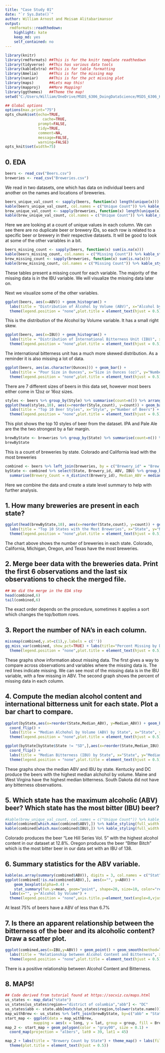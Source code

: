 ```yaml
---
title: "Case Study 01"
date: "`r Sys.Date()`"
author: William Arnost and Meisam Alitabarimansor
output:
  rmdformats::readthedown:
    highlight: kate
    keep_md: yes
    self_contained: no
---
```



```r
library(knitr)
library(rmdformats) ##This is for the knitr template readthedown
library(tidyverse)  ##This has various data tools
library(kableExtra) ##This is for table formatting
library(Amelia)     ##This is for the missing map
library(naniar)     ##This is for the pct missing plot
library(maps)       ##Lets map this!
library(mapproj)    ##More Mapping!
library(ggthemes)   ##Theme the map!
setwd("C:/Users/William/OneDrive/MSDS_6306_DoingDataScience/MSDS_6306_Homework/CaseStudy01")

## Global options
options(max.print="75")
opts_chunk$set(echo=TRUE,
	             cache=TRUE,
               prompt=FALSE,
               tidy=TRUE,
               comment=NA,
               message=FALSE,
               warning=FALSE)
opts_knit$set(width=75)
```
## 0. EDA
```r
beers <- read_csv("Beers.csv")
breweries <- read_csv("Breweries.csv")
```

We read in two datasets, one which has data on individual beers and another on the names and locations of breweries. 

```r
beers_unique_val_count <- sapply(beers, function(x) length(unique(x)))
kable(beers_unique_val_count, col.names = c("Unique Count")) %>% kable_styling(full_width = FALSE)
brew_unique_val_count <- sapply(breweries, function(x) length(unique(x)))
kable(brew_unique_val_count, col.names = c("Unique Count")) %>% kable_styling(full_width = FALSE)
```
Here we are looking at a count of unique values in each column. We can see there are no duplicate beer or brewery IDs, so each row is related to a specific beer or brewery in their respective datasets. It will be good to look at some of the other variables in a bit. 

```r
beers_missing_count <- sapply(beers, function(x) sum(is.na(x)))
kable(beers_missing_count, col.names = c("Missing Count")) %>% kable_styling(full_width = FALSE)
brew_missing_count <- sapply(breweries, function(x) sum(is.na(x)))
kable(brew_missing_count, col.names = c("Missing Count")) %>% kable_styling(full_width = FALSE)
```
These tables present a missing count for each variable. The majority of the missing data is in the IBU variable. We will visualize the missing data later on. 

Next we visualize some of the other variables.
```r
ggplot(beers, aes(x=ABV)) + geom_histogram() + 
  labs(title = "Distribution of Alcohol by Volume (ABV)", x="Alcohol by Volume", y="Number of Beers") +
  theme(legend.position = "none",plot.title = element_text(hjust = 0.5),axis.title.y=element_text(angle=0,vjust=1))
```

This is the distribution of the Alcohol by Volume variable. It has a small right skew.
```r
ggplot(beers, aes(x=IBU)) + geom_histogram() + 
  labs(title = "Distribution of International Bitterness Unit (IBU)", x="Bitterness (IBU)", y="Number of Beers") +
  theme(legend.position = "none",plot.title = element_text(hjust = 0.5),axis.title.y=element_text(angle=0,vjust=1))
```

The international bitterness unit has a much more skewed distribution. As a reminder it is also missing a lot of data.
```r
ggplot(beers, aes(as.character(Ounces))) + geom_bar() + 
  labs(title = "Pour Size in Ounces", x="Size in Ounces (oz)", y="Number of Beers") +
  theme(legend.position = "none",plot.title = element_text(hjust = 0.5),axis.title.y=element_text(angle=0,vjust=1))
```
There are 7 different sizes of beers in this data set, however most beers either come in 12oz or 16oz sizes. 

```r
styles <- beers %>% group_by(Style) %>% summarise(count=n()) %>% arrange(-count)
ggplot(head(styles,10), aes(x=reorder(Style,count), y=count)) + geom_bar(stat="identity") + coord_flip() +
  labs(title = "Top 10 Beer Styles", x="Style", y="Number of Beers") +
  theme(legend.position = "none",plot.title = element_text(hjust = 0.5),axis.title.y=element_text(angle=0,vjust=1))
```

This plot shows the top 10 styles of beer from the dataset. IPA and Pale Ale are the the two strongest by a fair margin.
```r
brewByState <- breweries %>% group_by(State) %>% summarise(count=n()) %>% arrange(-count)
brewByState
```

This is a count of breweries by state. Colorado and California lead with the most breweries

```r
combined <- beers %>% left_join(breweries, by = c("Brewery_id" = "Brew_ID")) %>% rename(Beer = "Name.x", Brewery = "Name.y")
byState <- combined %>% select(State, Brewery_id, ABV, IBU) %>% group_by(State) %>% 
  summarise(Brewery_Count = n_distinct(Brewery_id), Median_ABV = median(ABV,na.rm=TRUE), Median_IBU = median(IBU,na.rm=TRUE), Max_ABV = max(ABV,na.rm=TRUE), Max_IBU = max(IBU,na.rm=TRUE))
```
Here we combine the data and create a state level summary to help with further analysis.

## 1. How many breweries are present in each state?
```r
ggplot(head(brewByState,10), aes(x=reorder(State,count), y=count)) + geom_bar(stat = "identity") + coord_flip() +
  labs(title = "Top 10 States with the Most Breweries", x="State", y="Number of Breweries") +
  theme(legend.position = "none",plot.title = element_text(hjust = 0.5),axis.title.y=element_text(angle=0,vjust=1))
```

The chart above shows the number of breweries in each state. Colorado, California, Michigan, Oregon, and Texas have the most breweries.


## 2. Merge beer data with the breweries data. Print the first 6 observations and the last six observations to check the merged file.
```r
## We did the merge in the EDA step
head(combined,6)
tail(combined,6)
```
The exact order depends on the procedure, sometimes it applies a sort which changes the top/bottom rows.

## 3.   Report the number of NA's in each column.
```r
missmap(combined,y.at=c(1),y.labels = c(''))
gg_miss_var(combined, show_pct=TRUE) + labs(title="Percent Missing by Data Field") +
  theme(legend.position = "none",plot.title = element_text(hjust = 0.5),axis.title.y=element_text(angle=0,vjust=1))
```

These graphs show information about missing data. The first gives a way to compare across observations and variables where the missing data is. The red lines indicate missing. We can see most of the missing data is in the IBU variable, with a few missing in ABV. The second graph shows the percent of missing data in each column.

## 4.   Compute the median alcohol content and international bitterness unit for each state. Plot a bar chart to compare.
```r
ggplot(byState,aes(x=reorder(State,Median_ABV), y=Median_ABV)) + geom_bar(stat="identity") + 
  coord_flip() +
  labs(title = "Median Alchohol by Volume (ABV) by State", x="State", y="Median ABV") +
  theme(legend.position = "none",plot.title = element_text(hjust = 0.5),axis.title.y=element_text(angle=0,vjust=1))

ggplot(byState[byState$State != "SD",],aes(x=reorder(State,Median_IBU), y=Median_IBU)) + geom_bar(stat="identity") + 
  coord_flip() +
  labs(title = "Median Bitterness (IBU) by State", x="State", y="Median IBU") +
  theme(legend.position = "none",plot.title = element_text(hjust = 0.5),axis.title.y=element_text(angle=0,vjust=1))
```

These graphs show the median ABV and IBU by state. Kentucky and DC produce the beers with the highest median alchohol by volume. Maine and West Virgina have the highest median bitterness. South Dakota did not have any bitterness observations.

## 5.   Which state has the maximum alcoholic (ABV) beer? Which state has the most bitter (IBU) beer?
```r
#kable(brew_unique_val_count, col.names = c("Unique Count")) %>% kable_styling(full_width = FALSE)
kable(combined[which.max(combined$ABV),]) %>% kable_styling(full_width = FALSE)
kable(combined[which.max(combined$IBU),]) %>% kable_styling(full_width = FALSE)
```

Colorado produces the beer "Lee Hill Series Vol. 5"  with the highest alcohol content in our dataset at 12.8%. Oregon produces the beer "Bitter Bitch" which is the most bitter beer in our data set with an IBU of 138.

## 6.   Summary statistics for the ABV variable. 
```r
kable(as.array(summary(combined$ABV)), digits = 3, col.names = c("Stat","Value")) %>% kable_styling(full_width = FALSE)
ggplot(combined[!is.na(combined$ABV),], aes(x="", y=ABV)) +
    geom_boxplot(alpha=0.4) +
    stat_summary(fun.y=mean, geom="point", shape=20, size=10, color="red", fill="red") +
  labs(x="", y="Alcohol by Volume") +
  theme(legend.position = "none",axis.title.y=element_text(angle=0,vjust=1))
```

At least 75% of beers have a ABV of less than 6.7%

## 7.   Is there an apparent relationship between the bitterness of the beer and its alcoholic content? Draw a scatter plot.
```r
ggplot(combined,aes(x=IBU,y=ABV)) + geom_point() + geom_smooth(method=lm, se=FALSE) +
  labs(title = "Relationship between Alcohol Content and Bitterness", x="Bitterness", y="Alcohol by Volume") +
  theme(legend.position = "none",plot.title = element_text(hjust = 0.5),axis.title.y=element_text(angle=0,vjust=1))
```

There is a positive relationship between Alcohol Content and Bitterness.

## 8. MAPS!

```r
## Code derived from tutorial found at https://socviz.co/maps.html
us_states <- map_data("state")
us_states[us_states$region=="district of columbia","abb"] <- "DC"
us_states$abb <- state.abb[match(us_states$region,tolower(state.name))]
map_withBrew <- us_states %>% left_join(brewByState, by=c("abb" = "State")) %>% rename(BreweryCount = "count")
start_map <- ggplot(data = map_withBrew,
             mapping = aes(x = long, y = lat, group = group, fill = BreweryCount))
map_2 <- start_map + geom_polygon(color = "gray90", size = 0.1) +
  coord_map(projection = "albers", lat0 = 39, lat1 = 45) 

map_2 + labs(title = "Brewery Count by State") + theme_map() + labs(fill = "Brewery Count") +
  theme(plot.title = element_text(hjust = 0.5))
```
